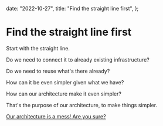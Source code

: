   date: "2022-10-27",
  title: "Find the straight line first",
};

# Find the straight line first

Start with the straight line.

Do we need to connect it to already existing infrastructure?

Do we need to reuse what's there already?

How can it be even simpler given what we have?

How can our architecture make it even simpler?

That's the purpose of our architecture, to make things simpler.

[Our architecture is a mess! Are you sure?](https://youtu.be/ZDpPmK5VQLA)
